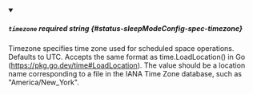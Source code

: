
<details className="config-field" data-expandable="false" open>
<summary>

##### `timezone` <span className="config-field-required" data-required="false">required</span> <span className="config-field-type">string</span> <span className="config-field-default"></span> <span className="config-field-enum"></span> {#status-sleepModeConfig-spec-timezone}

Timezone specifies time zone used for scheduled space operations. Defaults to UTC.
Accepts the same format as time.LoadLocation() in Go (https://pkg.go.dev/time#LoadLocation).
The value should be a location name corresponding to a file in the IANA Time Zone database, such as "America/New_York".

</summary>



</details>
